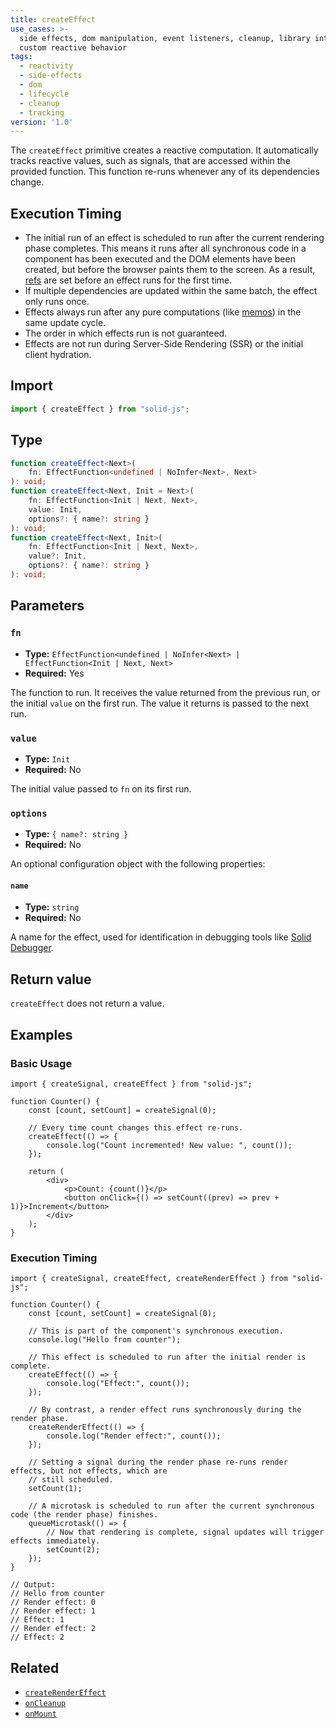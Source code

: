 ```yaml
---
title: createEffect
use_cases: >-
  side effects, dom manipulation, event listeners, cleanup, library integration,
  custom reactive behavior
tags:
  - reactivity
  - side-effects
  - dom
  - lifecycle
  - cleanup
  - tracking
version: '1.0'
---
```


The `createEffect` primitive creates a reactive computation.
It automatically tracks reactive values, such as signals, that are accessed within the provided function.
This function re-runs whenever any of its dependencies change.

## Execution Timing

- The initial run of an effect is scheduled to run after the current rendering phase completes.
  This means it runs after all synchronous code in a component has been executed and the DOM elements have been created, but before the browser paints them to the screen.
  As a result, [refs](/concepts/refs) are set before an effect runs for the first time.
- If multiple dependencies are updated within the same batch, the effect only runs once.
- Effects always run after any pure computations (like [memos](/concepts/derived-values/memos)) in the same update cycle.
- The order in which effects run is not guaranteed.
- Effects are not run during Server-Side Rendering (SSR) or the initial client hydration.

## Import

```ts
import { createEffect } from "solid-js";
```

## Type

```ts
function createEffect<Next>(
	fn: EffectFunction<undefined | NoInfer<Next>, Next>
): void;
function createEffect<Next, Init = Next>(
	fn: EffectFunction<Init | Next, Next>,
	value: Init,
	options?: { name?: string }
): void;
function createEffect<Next, Init>(
	fn: EffectFunction<Init | Next, Next>,
	value?: Init,
	options?: { name?: string }
): void;
```

## Parameters

### `fn`

- **Type:** `EffectFunction<undefined | NoInfer<Next> | EffectFunction<Init | Next, Next>`
- **Required:** Yes

The function to run.
It receives the value returned from the previous run, or the initial `value` on the first run.
The value it returns is passed to the next run.

### `value`

- **Type:** `Init`
- **Required:** No

The initial value passed to `fn` on its first run.

### `options`

- **Type:** `{ name?: string }`
- **Required:** No

An optional configuration object with the following properties:

#### `name`

- **Type:** `string`
- **Required:** No

A name for the effect, used for identification in debugging tools like [Solid Debugger](https://github.com/thetarnav/solid-devtools).

## Return value

`createEffect` does not return a value.

## Examples

### Basic Usage

```tsx
import { createSignal, createEffect } from "solid-js";

function Counter() {
	const [count, setCount] = createSignal(0);

	// Every time count changes this effect re-runs.
	createEffect(() => {
		console.log("Count incremented! New value: ", count());
	});

	return (
		<div>
			<p>Count: {count()}</p>
			<button onClick={() => setCount((prev) => prev + 1)}>Increment</button>
		</div>
	);
}
```

### Execution Timing

```tsx
import { createSignal, createEffect, createRenderEffect } from "solid-js";

function Counter() {
	const [count, setCount] = createSignal(0);

	// This is part of the component's synchronous execution.
	console.log("Hello from counter");

	// This effect is scheduled to run after the initial render is complete.
	createEffect(() => {
		console.log("Effect:", count());
	});

	// By contrast, a render effect runs synchronously during the render phase.
	createRenderEffect(() => {
		console.log("Render effect:", count());
	});

	// Setting a signal during the render phase re-runs render effects, but not effects, which are
	// still scheduled.
	setCount(1);

	// A microtask is scheduled to run after the current synchronous code (the render phase) finishes.
	queueMicrotask(() => {
		// Now that rendering is complete, signal updates will trigger effects immediately.
		setCount(2);
	});
}

// Output:
// Hello from counter
// Render effect: 0
// Render effect: 1
// Effect: 1
// Render effect: 2
// Effect: 2
```

## Related

- [`createRenderEffect`](/reference/secondary-primitives/create-render-effect)
- [`onCleanup`](/reference/lifecycle/on-cleanup)
- [`onMount`](/reference/lifecycle/on-mount)

